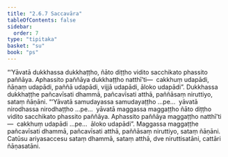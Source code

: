 ```yaml
---
title: "2.6.7 Saccavāra"
tableOfContents: false
sidebar:
  order: 7
type: "tipitaka"
basket: "su"
book: "ps"
---
```



<DynamicBreadcrumb />

<Division number="36" book="ps">

<Paragraph number="1612" book="ps">
“‘Yāvatā dukkhassa dukkhaṭṭho, ñāto diṭṭho vidito sacchikato phassito paññāya. Aphassito paññāya dukkhaṭṭho natthī’ti—  cakkhuṃ udapādi, ñāṇaṃ udapādi, paññā udapādi, vijjā udapādi, āloko udapādi”. Dukkhassa dukkhaṭṭhe pañcavīsati dhammā, pañcavīsati atthā, paññāsaṃ niruttiyo, sataṃ ñāṇāni.
</Paragraph>

<Paragraph number="1613" book="ps">
“‘Yāvatā samudayassa samudayaṭṭho …pe…  yāvatā nirodhassa nirodhaṭṭho …pe…  yāvatā maggassa maggaṭṭho ñāto diṭṭho vidito sacchikato phassito paññāya. Aphassito paññāya maggaṭṭho natthī’ti—  cakkhuṃ udapādi …pe…  āloko udapādi”. Maggassa maggaṭṭhe pañcavīsati dhammā, pañcavīsati atthā, paññāsaṃ niruttiyo, sataṃ ñāṇāni.
</Paragraph>

<Paragraph number="1614" book="ps">
Catūsu ariyasaccesu sataṃ dhammā, sataṃ atthā, dve niruttisatāni, cattāri ñāṇasatāni.
</Paragraph>
</Division>